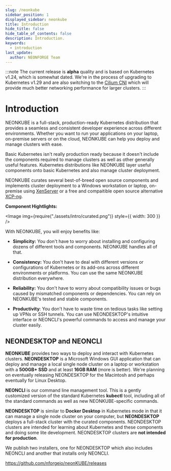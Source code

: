 ```yaml
---
slug: /neonkube
sidebar_position: 1
displayed_sidebar: neonkube
title: Introduction
hide_title: false
hide_table_of_contents: false
description: Introduction.
keywords:
  - introduction
last_update:
  author: NEONFORGE Team
---
```



:::note
The current release is **alpha** quality and is based on Kubernetes v1.24,
which is somewhat dated.  We're in the process of upgrading to Kubernetes
v1.29 and are also switching to the [Cilium CNI](https://cilium.io/get-started/)
which will provide much better networking performance for larger clusters.
:::

# Introduction

NEONKUBE is a full-stack, production-ready Kubernetes distribution that 
provides a seamless and consistent developer experience across different
environments. Whether you want to run your applications on your laptop,
on-premise servers or on the cloud, NEONKUBE can help you deploy and manage
clusters with ease.

Basic Kubernetes isn't really production ready because it doesn't include
the components required to manage clusters as well as other generally useful
features.  Kubernetes distributions like NEONKUBE layer useful components
onto basic Kubernetes and also manage cluster deployment.

NEONKUBE curates several best-of-breed open source components and implements
cluster deployment to a Windows workstation or laptop, on-premise using
[XenServer](https://www.xenserver.com/) or a free and compaitible open source 
alternative [XCP-ng](https://xcp-ng.org/).

**Component Hightlights:**

<Image img={require("./assets/intro/curated.png")} style={{ width: 300 }} />

With NEONKUBE, you will enjoy benefits like:

- **Simplicity:** You don't have to worry about installing and configuring
  dozens of different tools and components. NEONKUBE handles all of that.

- **Consistency:** You don't have to deal with different versions or
  configurations of Kubernetes or its add-ons across different environments or
  platforms. You can use the same NEONKUBE distribution everywhere.

- **Reliability:** You don't have to worry about compatibility issues or bugs
  caused by mismatched components or dependencies. You can rely on NEONKUBE's
  tested and stable components.

- **Productivity**: You don't have to waste time on tedious tasks like setting
  up VPNs or SSH tunnels. You can use NEONDESKTOP's intuitive interface or
  NEONCLI's powerful commands to access and manage your cluster easily.

## NEONDESKTOP and NEONCLI

**NEONKUBE** provides two ways to deploy and interact with Kubernetes clusters.
**NEONDESKTOP** is a Microsoft Windows GUI application that can deploy and manage
a local single node cluster on a laptop or workstation with a **500GB+ SSD** and
at least **16GB RAM** (more is better).  We're planning on eventually releasing
NEONDESKTOP for the Macintosh and perhaps eventually for Linux Desktop.

**NEONCLI** is our command line management tool.  This is a gently customized
version of the standard Kubernetes **kubectl** tool, including all of the standard
commands as well as new NEONKUBE-specific commands.

**NEONDESKTOP** is similar to **Docker Desktop** in Kubernetes mode in that
it can manage a single node cluster on your computer, but **NEONDESKTOP**
deploys a full-stack cluster with the curated components.  NEONDESKTOP 
clusters are intended for learning about Kubernetes and these components
and doing some lite development.  NEONDESKTOP clusters are **not intended
for production**.

We publish two installers, one for NEONDESKTOP which also includes NEONCLI and 
another that installs only NEONCLI.

https://github.com/nforgeio/neonKUBE/releases

